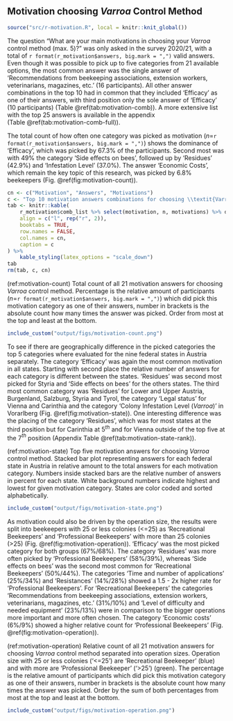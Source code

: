 ## Motivation choosing *Varroa* Control Method

```r
source("src/r-motivation.R", local = knitr::knit_global())
```

The question "What are your main motivations in choosing your *Varroa* control method (max. 5)?" was only asked in the survey 2020/21, with a total of `r format(r_motivation$answers, big.mark = ",")` valid answers. Even though it was possible to pick up to five categories from 21 available options, the most common answer was the single answer of 'Recommendations from beekeeping associations, extension workers, veterinarians, magazines, etc.' (16 participants). All other answer combinations in the top 10 had in common that they included 'Efficacy' as one of their answers, with third position only the sole answer of 'Efficacy' (10 participants) (Table&nbsp;\@ref(tab:motivation-comb)). A more extensive list with the top 25 answers is available in the appendix (Table&nbsp;\@ref(tab:motivation-comb-full)).

The total count of how often one category was picked as motivation (*n*=`r format(r_motivation$answers, big.mark = ",")`) shows the dominance of 'Efficacy', which was picked by 67.3% of the participants. Second most was with 49% the category 'Side effects on bees', followed up by 'Residues' (42.9%) and 'Infestation Level' (37.0%). The answer 'Economic Costs', which remain the key topic of this research, was picked by 6.8% beekeepers (Fig.&nbsp;\@ref(fig:motivation-count)).

```r
cn <- c("Motivation", "Answers", "Motivations")
c <- "Top 10 motivation answers combinations for choosing \\textit{Varroa} control method given by participants (\\textit{n}=1,255). Participants could select out of a pool of 21 categories and where able to pick up to 5 categories maximum. 'Answers' is the total number this combination was picked and 'Motivations' are the number of different categories in this combination, whereas 1 would indicate a single answer."
tab <- knitr::kable(
    r_motivation$comb_list %>% select(motivation, n, motivations) %>% dplyr::slice_max(n, n = 10),
    align = c("l", rep("r", 2)),
    booktabs = TRUE,
    row.names = FALSE,
    col.names = cn,
    caption = c
) %>%
    kable_styling(latex_options = "scale_down")
tab
rm(tab, c, cn)
```

(ref:motivation-count) Total count of all 21 motivation answers for choosing *Varroa* control method. Percentage is the relative amount of participants (*n*=`r format(r_motivation$answers, big.mark = ",")`) which did pick this motivation category as one of their answers, number in brackets is the absolute count how many times the answer was picked. Order from most at the top and least at the bottom.

```r
include_custom("output/figs/motivation-count.png")
```

To see if there are geographically difference in the picked categories the top 5 categories where evaluated for the nine federal states in Austria separately. The category 'Efficacy' was again the most common motivation in all states. Starting with second place the relative number of answers for each category is different between the states. 'Residues' was second most picked for Styria and 'Side effects on bees' for the others states. The third most common category was 'Residues' for Lower and Upper Austria, Burgenland, Salzburg, Styria and Tyrol, the category 'Legal status' for Vienna and Carinthia and the category 'Colony Infestation Level (*Varroa*)' in Vorarlberg (Fig.&nbsp;\@ref(fig:motivation-state)). One interesting difference was the placing of the category 'Residues', which was for most states at the third position but for Carinthia at 5$^{th}$ and for Vienna outside of the top five at the 7$^{th}$ position (Appendix Table \@ref(tab:motivation-state-rank)).

(ref:motivation-state) Top five motivation answers for choosing *Varroa* control method. Stacked bar plot representing answers for each federal state in Austria in relative amount to the total answers for each motivation category. Numbers inside stacked bars are the relative number of answers in percent for each state. White background numbers indicate highest and lowest for given motivation category. States are color coded and sorted alphabetically.

```r
include_custom("output/figs/motivation-state.png")
```

As motivation could also be driven by the operation size, the results were split into beekeepers with 25 or less colonies (<=25) as 'Recreational Beekeepers' and 'Professional Beekeepers' with more than 25 colonies (>25) (Fig. \@ref(fig:motivation-operation)). 'Efficacy' was the most picked category for both groups (67%/68%). The category 'Residues' was more often picked by 'Professional Beekeepers' (58%/39%), whereas 'Side effects on bees' was the second most common for 'Recreational Beekeepers' (50%/44%). The categories 'Time and number of applications' (25%/34%) and 'Resistances' (14%/28%) showed a 1.5 - 2x higher rate for 'Professional Beekeepers'. For 'Recreational Beekeepers' the categories 'Recommendations from beekeeping associations, extension workers, veterinarians, magazines, etc.' (31%/10%) and 'Level of difficulty and needed equipment' (23%/13%) were in comparison to the bigger operations more important and more often chosen. The category 'Economic costs' (6%/9%) showed a higher relative count for 'Professional Beekeepers' (Fig. \@ref(fig:motivation-operation)).

(ref:motivation-operation) Relative count of all 21 motivation answers for choosing *Varroa* control method separated into operation sizes. Operation size with 25 or less colonies ('<=25') are 'Recreational Beekeeper' (blue) and with more are 'Professional Beekeeper' ('>25') (green). The percentage is the relative amount of participants which did pick this motivation category as one of their answers, number in brackets is the absolute count how many times the answer was picked. Order by the sum of both percentages from most at the top and least at the bottom.

```r
include_custom("output/figs/motivation-operation.png")
```
